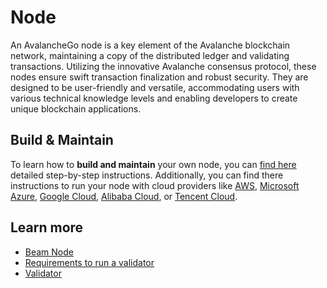 # Node

An AvalancheGo node is a key element of the Avalanche blockchain network, maintaining a copy of the distributed ledger and validating transactions. Utilizing the innovative Avalanche consensus protocol, these nodes ensure swift transaction finalization and robust security. They are designed to be user-friendly and versatile, accommodating users with various technical knowledge levels and enabling developers to create unique blockchain applications.

## Build & Maintain

To learn how to **build and maintain** your own node, you can [find here](https://docs.avax.network/nodes) detailed step-by-step instructions. Additionally, you can find there instructions to run your node with cloud providers like [AWS](https://docs.avax.network/nodes/build/setting-up-an-avalanche-node-with-amazon-web-services-aws), [Microsoft Azure](https://docs.avax.network/nodes/build/set-up-an-avalanche-node-with-microsoft-azure), [Google Cloud](https://docs.avax.network/nodes/build/set-up-an-avalanche-node-with-google-cloud-platform), [Alibaba Cloud](https://docs.avax.network/nodes/build/set-up-node-on-alibaba-cloud), or [Tencent Cloud](https://docs.avax.network/nodes/build/set-up-node-on-tencent-cloud). 



## Learn more

- [Beam Node](/nodes/beam-node)
- [Requirements to run a validator](/nodes/requirements-validator)
- [Validator](/nodes/validator) 